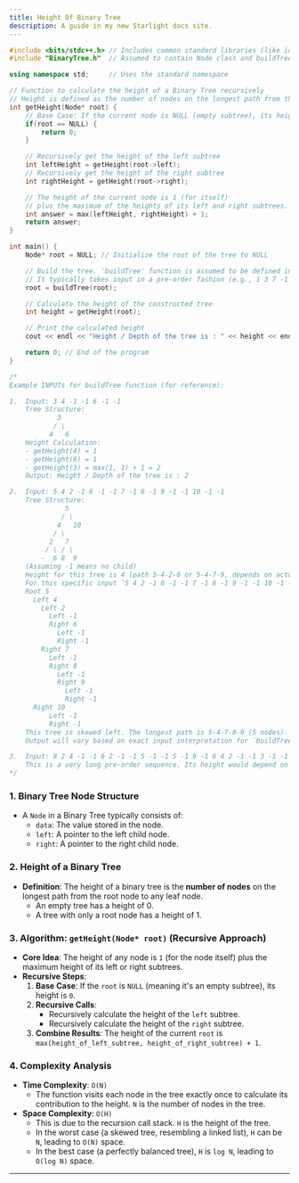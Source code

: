 ```yaml
---
title: Height Of Binary Tree
description: A guide in my new Starlight docs site.
---
```


```cpp
#include <bits/stdc++.h> // Includes common standard libraries (like iostream, algorithm for max)
#include "BinaryTree.h"  // Assumed to contain Node class and buildTree function definitions

using namespace std;     // Uses the standard namespace

// Function to calculate the height of a Binary Tree recursively
// Height is defined as the number of nodes on the longest path from the root to a leaf.
int getHeight(Node* root) {
    // Base Case: If the current node is NULL (empty subtree), its height is 0.
    if(root == NULL) {
        return 0;
    }

    // Recursively get the height of the left subtree
    int leftHeight = getHeight(root->left);
    // Recursively get the height of the right subtree
    int rightHeight = getHeight(root->right);

    // The height of the current node is 1 (for itself)
    // plus the maximum of the heights of its left and right subtrees.
    int answer = max(leftHeight, rightHeight) + 1;
    return answer;
}

int main() {
    Node* root = NULL; // Initialize the root of the tree to NULL

    // Build the tree. 'buildTree' function is assumed to be defined in "BinaryTree.h"
    // It typically takes input in a pre-order fashion (e.g., 1 3 7 -1 -1 11 -1 -1 5 17 -1 -1 -1)
    root = buildTree(root);

    // Calculate the height of the constructed tree
    int height = getHeight(root);

    // Print the calculated height
    cout << endl << "Height / Depth of the tree is : " << height << endl;

    return 0; // End of the program
}

/*
Example INPUTs for buildTree function (for reference):

1.  Input: 3 4 -1 -1 6 -1 -1
    Tree Structure:
            3
           / \
          4   6
    Height Calculation:
    - getHeight(4) = 1
    - getHeight(6) = 1
    - getHeight(3) = max(1, 1) + 1 = 2
    Output: Height / Depth of the tree is : 2

2.  Input: 5 4 2 -1 6 -1 -1 7 -1 8 -1 9 -1 -1 10 -1 -1
    Tree Structure:
              5
             / \
            4   10
           / \
          2   7
         / \ / \
        -  6 8  9
    (Assuming -1 means no child)
    Height for this tree is 4 (path 5-4-2-6 or 5-4-7-9, depends on actual structure.
    For this specific input `5 4 2 -1 6 -1 -1 7 -1 8 -1 9 -1 -1 10 -1 -1`, it means:
    Root 5
      Left 4
        Left 2
          Left -1
          Right 6
            Left -1
            Right -1
        Right 7
          Left -1
          Right 8
            Left -1
            Right 9
              Left -1
              Right -1
      Right 10
          Left -1
          Right -1
    This tree is skewed left. The longest path is 5-4-7-8-9 (5 nodes). So height would be 5.
    Output will vary based on exact input interpretation for `buildTree`.

3.  Input: 8 2 4 -1 -1 6 2 -1 -1 5 -1 -1 5 -1 9 -1 6 4 2 -1 -1 3 -1 -1 7 -1 -1
    This is a very long pre-order sequence. Its height would depend on the complex tree structure it forms.
*/
```

### 1\. Binary Tree Node Structure

  * A `Node` in a Binary Tree typically consists of:
      * `data`: The value stored in the node.
      * `left`: A pointer to the left child node.
      * `right`: A pointer to the right child node.

### 2\. Height of a Binary Tree

  * **Definition**: The height of a binary tree is the **number of nodes** on the longest path from the root node to any leaf node.
      * An empty tree has a height of 0.
      * A tree with only a root node has a height of 1.

### 3\. Algorithm: `getHeight(Node* root)` (Recursive Approach)

  * **Core Idea**: The height of any node is `1` (for the node itself) plus the maximum height of its left or right subtrees.
  * **Recursive Steps**:
    1.  **Base Case**: If the `root` is `NULL` (meaning it's an empty subtree), its height is `0`.
    2.  **Recursive Calls**:
          * Recursively calculate the height of the `left` subtree.
          * Recursively calculate the height of the `right` subtree.
    3.  **Combine Results**: The height of the current `root` is `max(height_of_left_subtree, height_of_right_subtree) + 1`.

### 4\. Complexity Analysis

  * **Time Complexity**: `O(N)`
      * The function visits each node in the tree exactly once to calculate its contribution to the height. `N` is the number of nodes in the tree.
  * **Space Complexity**: `O(H)`
      * This is due to the recursion call stack. `H` is the height of the tree.
      * In the worst case (a skewed tree, resembling a linked list), `H` can be `N`, leading to `O(N)` space.
      * In the best case (a perfectly balanced tree), `H` is `log N`, leading to `O(log N)` space.

-----

